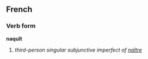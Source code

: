 ==French==
===Verb form===
'''naquît'''

# ''third-person singular subjunctive imperfect of [[naître]]''